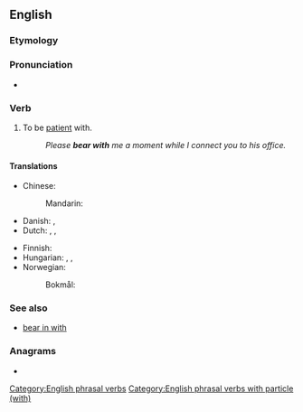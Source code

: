 ==English==

===Etymology===
{{rfe|en}}

===Pronunciation===
* {{audio|en|en-au-bear with.ogg|Audio (AU)}}

===Verb===
{{en-verb|bears with|bearing with|bore with|borne with}}

# {{lb|en|idiomatic}} To be [[patient]] with.
#: ''Please '''bear with''' me a moment while I connect you to his office.''

====Translations====
{{trans-top|be patient with}}
* Chinese:
*: Mandarin: {{t-needed|cmn}}
* Danish: {{t|da|bære over med}}, {{t|da|have tålmodighed med}}
* Dutch: {{t|nl|[[geduld]] [[hebben]]}}, {{t+|nl|uithouden}}, {{t+|nl|verdragen}}
{{trans-mid}}
* Finnish: {{t-needed|fi}}
* Hungarian: {{t+|hu|elnéző}}, {{t+|hu|türelmes}}, {{t|hu|türelemmel van}}
* Norwegian:
*: Bokmål: {{t+|nb|bære over med}}
{{trans-bottom}}

===See also===
* [[bear in with]]

===Anagrams===
* {{anagrams|en|a=abehirtw|withbear}}

[[Category:English phrasal verbs]]
[[Category:English phrasal verbs with particle (with)]]